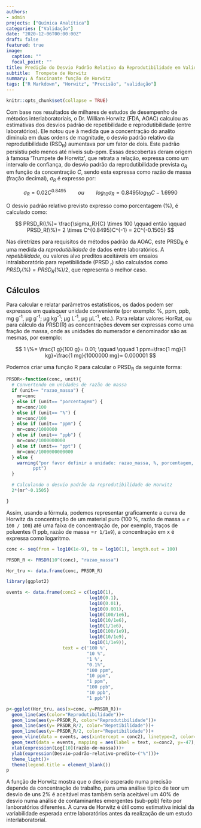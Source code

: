 ---
authors:
- admin
projects: ["Química Analítica"]
categories: ["Validação"]
date: "2020-12-06T00:00:00Z"
draft: false
featured: true
image:
  caption: ""
  focal_point: ""
title: Predição do Desvio Padrão Relativo da Reprodutibilidade em Validação
subtitle:  Trompete de Horwitz
summary: A fascinante função de Horwitz
tags: ["R Markdown", "Horwitz", "Precisão", "validação"]
---

```{r setup, include=FALSE}
knitr::opts_chunk$set(collapse = TRUE)
```



Com base nos resultados de milhares de estudos de desempenho de métodos interlaboratoriais, o Dr. William Horwitz (FDA, AOAC) calculou as estimativas dos desvios padrão de repetibilidade e reprodutibilidade (entre laboratórios). Ele notou que à medida que a concentração do analito diminuía em duas ordens de magnitude, o desvio padrão relativo da reprodutibilidade (RSD~R~) aumentava por um fator de dois. Este padrão persistiu pelo menos até níveis sub-ppm. Essas descobertas deram origem à famosa ‘Trumpete de Horwitz’, que retrata a relação, expressa como um intervalo de confiança, do desvio padrão da reprodutibilidade prevista $\sigma_R$ em função da concentração $C$, sendo esta expressa como razão de massa (fração decimal), $\sigma_R$ é expresso por:

$$
\sigma_R = 0.02 C^{0.8495} \qquad ou \qquad log_{10} \sigma_R = 0.8495 log_{10} C -1.6990
$$

O desvio padrão relativo previsto expresso como porcentagem (%), é calculado como:

$$
PRSD_R(\%)= \frac{\sigma_R}{C} \times 100 \qquad então \qquad PRSD_R(\%)= 2 \times C^{0.8495}C^{-1} = 2C^{-0.1505}
$$

Nas diretrizes para requisitos de métodos padrão da AOAC, este PRSD~R~ é uma medida da *reprodutibilidade* de dados entre laboratórios. A *repetibilidade*, ou valores alvo preditos aceitáveis em ensaios intralaboratório para repetibilidade (PRSD ~r~) são calculados como $PRSD_r (\%) = PRSD_R (\%) / 2$, que representa o melhor caso.




## Cálculos

Para calcular e relatar parâmetros estatísticos, os dados podem ser expressos em quaisquer unidade conveniente (por exemplo: %, ppm, ppb, mg g^-1^, μg g^-1^; μg kg^-1^; μg L^-1^, μg μL^-1^, etc.). Para relatar valores HorRat, ou para cálculo da PRSD(R) as concentrações devem ser expressas como uma fração de massa, onde as unidades do numerador e denominador são as mesmas, por exemplo:



$$
1 \%= \frac{1 g}{100 g}= 0.01; \qquad \qquad 1 ppm=\frac{1 mg}{1 kg}=\frac{1 mg}{1000000 mg}= 0.000001
$$

Podemos criar uma função R para calcular o PRSD~R~ da seguinte forma:

```{r}
PRSDR<-function(conc, unit){
  # Convertendo em unidades de razão de massa
  if (unit== "razao_massa") {
    mr=conc
  } else if (unit== "porcentagem") {
    mr=conc/100
  } else if (unit== "%") {
    mr=conc/100
  } else if (unit== "ppm") {
    mr=conc/1000000
  } else if (unit== "ppb") {
    mr=conc/1000000000
  } else if (unit== "ppt") {
    mr=conc/1000000000000
  } else {
    warning("por favor definir a unidade: razao_massa, %, porcentagem, ppm, ppb,
          ppt")
  }

  # Calculando o desvio padrão da reprodutibilidade de Horwitz
  2*(mr^-0.1505)

}

```



Assim, usando a fórmula, podemos representar graficamente a curva de Horwitz da concentração de um material puro (100 \%, razão de massa = `r 100 / 100`) até uma  faixa de concentração de, por exemplo, traços de poluentes (1 ppb, razão de massa =` r 1/1e9`), a concentração em x é expressa como logaritmo.



```{r}
conc <- seq(from = log10(1e-9), to = log10(1), length.out = 100)

PRSDR_R <- PRSDR(10^(conc), "razao_massa")

Hor_tru <- data.frame(conc, PRSDR_R)

library(ggplot2)

events <- data.frame(conc2 = c(log10(1),
                               log10(0.1),
                               log10(0.01),
                               log10(0.001),
                               log10(100/1e6),
                               log10(10/1e6),
                               log10(1/1e6),
                               log10(100/1e9),
                               log10(10/1e9),
                               log10(1/1e9)),
                     text = c('100 %',
                              "10 %",
                              '1 %',
                              "0.1%",
                              "100 ppm",
                              "10 ppm",
                              "1 ppm",
                              "100 ppb",
                              "10 ppb",
                              "1 ppb"))

p<-ggplot(Hor_tru, aes(x=conc, y=PRSDR_R))+
  geom_line(aes(color="Reprodutibilidade"))+
  geom_line(aes(y=-PRSDR_R, color="Reprodutibilidade"))+
  geom_line(aes(y= PRSDR_R/2, color="Repetibilidade"))+
  geom_line(aes(y=-PRSDR_R/2, color="Repetibilidade"))+
  geom_vline(data = events, aes(xintercept = conc2), linetype=2, color="gray70")+
  geom_text(data = events, mapping = aes(label = text, x=conc2, y=-47), angle = 90, hjust = 0, vjust= 1)+
  xlab(expression(Log[10](razão~de~massa)))+
  ylab(expression(Desvio~padrão~relativo~predito~("%")))+
  theme_light()+
  theme(legend.title = element_blank())
p


```

A função de Horwitz mostra que o desvio esperado numa precisão depende da concentração de trabalho, para uma análise típico de teor um desvio de uns 2% é aceitável mas também sería aceitável um 40% de desvio numa análise de contaminantes emergentes (sub-ppb) feito por lanboratórios diferentes. A curva de Horwitz é útil como estimativa inicial da variabilidade esperada entre laboratórios antes da realização de um estudo interlaboratorial.

